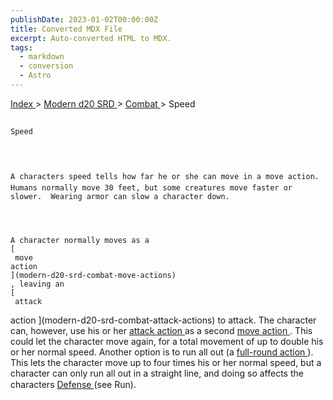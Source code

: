 ```yaml
---
publishDate: 2023-01-02T00:00:00Z
title: Converted MDX File
excerpt: Auto-converted HTML to MDX.
tags:
  - markdown
  - conversion
  - Astro
---
```


[
Index
](-index) >
[
Modern d20 SRD
](modern-d20-srd-index) >
[
Combat
](modern-d20-srd-combat-index) > Speed

##

    Speed




    A characters speed tells how far he or she can move in a move action. Humans normally move 30 feet, but some creatures move faster or slower.  Wearing armor can slow a character down.




    A character normally moves as a
    [
     move
    action
    ](modern-d20-srd-combat-move-actions)
    , leaving an
    [
     attack

action
](modern-d20-srd-combat-attack-actions)
to attack. The character can, however, use his or her
[
attack
action
](modern-d20-srd-combat-attack-actions)
as a second
[
move
action
](modern-d20-srd-combat-move-actions)
. This could let the character move again, for a total movement of up to double his or her normal speed. Another option is to run all out (a
[
full-round
action
](modern-d20-srd-combat-full-round-actions)
). This lets the character move up to four times his or her normal speed, but a character can only run all out in a straight line, and doing so affects the characters
[
Defense
](modern-d20-srd-combat-defense)
(see Run).
